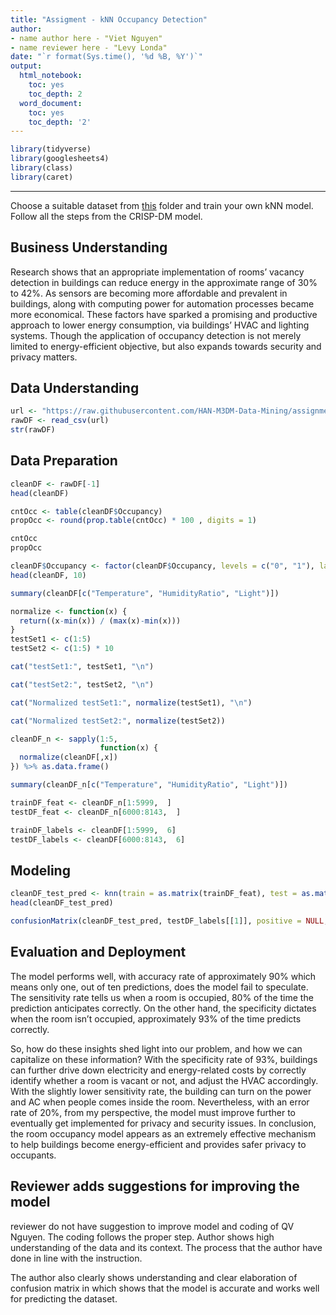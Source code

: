 ```yaml
---
title: "Assigment - kNN Occupancy Detection"
author:
- name author here - "Viet Nguyen"
- name reviewer here - "Levy Londa"
date: "`r format(Sys.time(), '%d %B, %Y')`"
output:
  html_notebook:
    toc: yes
    toc_depth: 2
  word_document:
    toc: yes
    toc_depth: '2'
---
```



```r
library(tidyverse)
library(googlesheets4)
library(class)
library(caret)
```

---

Choose a suitable dataset from [this](https://github.com/HAN-M3DM-Data-Mining/assignments/tree/master/datasets) folder and train  your own kNN model. Follow all the steps from the CRISP-DM model.


## Business Understanding
Research shows that an appropriate implementation of rooms' vacancy detection in buildings can reduce energy in the approximate range of 30% to 42%. As sensors are becoming more affordable and prevalent in buildings, along with computing power for automation processes became more economical. These factors have sparked a promising and productive approach to lower energy consumption, via buildings' HVAC and lighting systems. Though the application of occupancy detection is not merely limited to energy-efficient objective, but also expands towards security and privacy matters.

## Data Understanding
```r
url <- "https://raw.githubusercontent.com/HAN-M3DM-Data-Mining/assignments/master/datasets/KNN-occupancy.csv"
rawDF <- read_csv(url)
str(rawDF)
```

## Data Preparation
```r
cleanDF <- rawDF[-1]
head(cleanDF)
```
```r
cntOcc <- table(cleanDF$Occupancy)
propOcc <- round(prop.table(cntOcc) * 100 , digits = 1)

cntOcc
propOcc
```
```r
cleanDF$Occupancy <- factor(cleanDF$Occupancy, levels = c("0", "1"), labels = c("Non-occupied", "Occupied")) %>% relevel("Occupied")
head(cleanDF, 10)
```

```r
summary(cleanDF[c("Temperature", "HumidityRatio", "Light")])
```
```r
normalize <- function(x) {
  return((x-min(x)) / (max(x)-min(x)))
}
testSet1 <- c(1:5)
testSet2 <- c(1:5) * 10

cat("testSet1:", testSet1, "\n")

```
```r
cat("testSet2:", testSet2, "\n")
```
```r
cat("Normalized testSet1:", normalize(testSet1), "\n")

```

```r
cat("Normalized testSet2:", normalize(testSet2))

```

```r
cleanDF_n <- sapply(1:5, 
                    function(x) {
  normalize(cleanDF[,x])
}) %>% as.data.frame()

summary(cleanDF_n[c("Temperature", "HumidityRatio", "Light")])


```

```r
trainDF_feat <- cleanDF_n[1:5999,  ]
testDF_feat <- cleanDF_n[6000:8143,  ]
```

```r
trainDF_labels <- cleanDF[1:5999,  6]
testDF_labels <- cleanDF[6000:8143,  6]
```


## Modeling
```r
cleanDF_test_pred <- knn(train = as.matrix(trainDF_feat), test = as.matrix(testDF_feat), cl = as.matrix(trainDF_labels), k = 21)
head(cleanDF_test_pred)
```

```r
confusionMatrix(cleanDF_test_pred, testDF_labels[[1]], positive = NULL, dnn = c("Prediction", "True"))

```

## Evaluation and Deployment
The model performs well, with accuracy rate of approximately 90% which means only one, out of ten predictions, does the model fail to speculate. The sensitivity rate tells us when a room is occupied, 80% of the time the prediction anticipates correctly. On the other hand, the specificity dictates when the room isn't occupied, approximately 93% of the time predicts correctly.

So, how do these insights shed light into our problem, and how we can capitalize on these information? With the specificity rate of 93%, buildings can further drive down electricity and energy-related costs by correctly identify whether a room is vacant or not, and adjust the HVAC accordingly. With the slightly lower sensitivity rate, the building can turn on the power and AC when people comes inside the room. Nevertheless, with an error rate of 20%, from my perspective, the model must improve further to eventually get implemented for privacy and security issues. In conclusion, the room occupancy model appears as an extremely effective mechanism to help buildings become energy-efficient and provides safer privacy to occupants.

## Reviewer adds suggestions for improving the model

reviewer do not have suggestion to improve model and coding of QV Nguyen. The coding follows the proper step. Author shows high understanding of the data and its context. The process that the author have done in line with the instruction. 

The author also clearly shows understanding and clear elaboration of confusion matrix in which shows that the model is accurate and works well for predicting the dataset.


